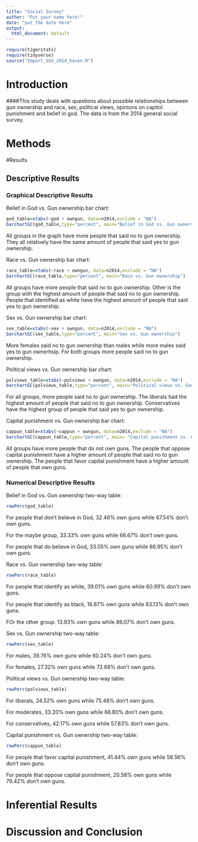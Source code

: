 ```yaml
---
title: "Social Survey"
author: "Put your name here!"
date: "put the date here"
output:
  html_document: default
---
```


```r
require(tigerstats)
require(tidyverse)
source("Import_GSS_2014_haven.R")
```
<!-- We recommend you use git branches -- create a separate branch for each major section i.e. Introduction, Methods, Results, Inferential Results, and Discussion and Conclusions - leave the YAML block untouched until the final merge where you put in your own name !-->

# Introduction

<!--In this section you explain what you are trying to show.  Where did the data come from?  What is the research or other question you are trying to answer?!-->   

####This study deals with questions about possible relationships between gun ownership and race, sex, political views, opinions on capitol punishment and belief in god. The data is from the 2014 general social survey.



# Methods

<!--Decide on your methods:  use "variable analysis" or other appropriate descriptors.  Make sure to choose at least one graphical method and at least one numerical method.!-->

#Results

<!--Divide this section into two sub-sections:  One for your descriptive  results and one for your inferential results.!-->

## Descriptive Results

### Graphical Descriptive Results

<!--Graphical results here.  Make sure to show your code.  Provide appropriate labels for axes, giving units if possible, and provide a good title for the graph, too.  Use the graphical results to describe the patterns if any that exist in the data as focused toward the research question!-->


Belief in God vs. Gun ownership bar chart: 

```r
god_table=xtabs(~god + owngun, data=n2014,exclude = "NA")
barchartGC(god_table,type="percent", main="Belief in God vs. Gun ownership")
```

All groups in the graph have more people that said no to gun ownership. They all relatively have the same amount of people that said yes to gun ownership. 

Race vs. Gun ownership bar chart: 

```r
race_table=xtabs(~race + owngun, data=n2014,exclude = "NA")
barchartGC(race_table,type="percent", main="Race vs. Gun ownership")
```

All groups have more people that said no to gun ownership. Other is the group with the highest amount of people that said no to gun ownership. People that identified as white have the highest amount of people that said yes to gun ownership. 

Sex vs. Gun ownership bar chart: 

```r
sex_table=xtabs(~sex + owngun, data=n2014,exclude = "NA")
barchartGC(sex_table,type="percent", main="Sex vs. Gun ownership")
```

More females said no to gun ownership than males while more males said yes to gun ownerhsip. For both groups more people said no to gun ownership. 

Political views vs. Gun ownership bar chart: 

```r
polviews_table=xtabs(~polviews + owngun, data=n2014,exclude = "NA")
barchartGC(polviews_table,type="percent", main="Political views vs. Gun ownership")
```

For all groups, more people said no to gun ownership. The liberals had the highest amount of people that said no to gun ownership. Conservatives have the highest group of people that said yes to gun ownership. 

Capital punishment vs. Gun ownership bar chart: 

```r
cappun_table=xtabs(~cappun + owngun, data=n2014,exclude = "NA")
barchartGC(cappun_table,type="percent", main= "Capital punishment vs. Gun ownership")
```

All groups have more people that do not own guns. The people that oppose capital punishment have a higher amount of people that said no to gun ownership. The people that favor capital punishment have a higher amount of people that own guns. 



### Numerical Descriptive Results

<!--Numerical results go here. Use the numerical results to describe the patterns if any that exist in the data as focused toward the research question!-->


Belief in God  vs. Gun ownership two-way table: 

```r
rowPerc(god_table)
```

For people that don't believe in God, 32.46% own guns while 67.54% don't own guns. 

For the maybe group, 33.33% own guns while 66.67% don't own guns. 

For people that do believe in God, 33.05% own guns while 66.95% don't own guns. 

Race vs. Gun ownership two-way table: 

```r
rowPerc(race_table)
```

For people that identify as white, 39.01% own guns while 60.99% don't own guns. 

For people that identify as black, 16.87% own guns while 83.13% don't own guns. 

FOr the other group. 13.93% own guns while 86.07% don't own guns. 

Sex vs. Gun ownership two-way table: 

```r
rowPerc(sex_table)
```

For males, 39.76% own guns while 60.24% don't own guns. 

For females, 27.32% own guns while 72.68% don't own guns.

Political views vs. Gun ownership two-way table: 

```r
rowPerc(polviews_table)
```

For liberals, 24.52% own guns while 75.48% don't own guns. 

For moderates, 33.20% own guns while 66.80% don't own guns. 

For conservatives, 42.17% own guns while 57.83% don't own guns. 

Capital punishment vs. Gun ownership two-way table: 

```r
rowPerc(cappun_table)
```

For people that favor capital punishment, 41.44% own guns while 58.56% don't own guns. 

For people that oppose capital punishment, 20.58% own guns while 79.42% don't own guns. 


# Inferential Results

<!--State hypothesis clearly.  Make sure your discussion of the inferential test covers all the aspects that the test output produces, such as test statistic, p-value etc.  Make a decision about the null hypothesis, explain the assumptions on which the selected test/procedure was based, and why the chosen procedure satisfys the assumptions and is appropriate to answer the research question!-->


# Discussion and Conclusion

<!--Discussion and conclusion here.  If you found a relationship be sure to consider whether the relationship occurs because one of the variables causes the other, or whether they perhasps are related for some other reason.  Watch the chapter 6 videos from the GeorgeTown videos collection.!-->
